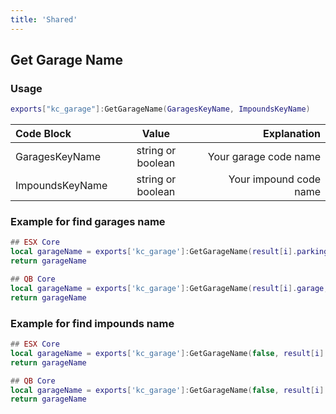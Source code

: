 ```yaml
---
title: 'Shared'
---
```


## Get Garage Name

### Usage

```lua copy
exports["kc_garage"]:GetGarageName(GaragesKeyName, ImpoundsKeyName)
```

| Code Block      |       Value       |            Explanation |
| :-------------- | :---------------: | ---------------------: |
| GaragesKeyName  | string or boolean |  Your garage code name |
| ImpoundsKeyName | string or boolean | Your impound code name |

### Example for find garages name

```lua copy
## ESX Core
local garageName = exports['kc_garage']:GetGarageName(result[i].parking, false)
return garageName

## QB Core
local garageName = exports['kc_garage']:GetGarageName(result[i].garage, false)
return garageName
```

### Example for find impounds name

```lua copy
## ESX Core
local garageName = exports['kc_garage']:GetGarageName(false, result[i].parking)
return garageName

## QB Core
local garageName = exports['kc_garage']:GetGarageName(false, result[i].garage)
return garageName
```
